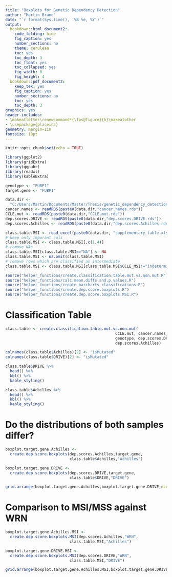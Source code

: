 ```yaml
---
title: "Boxplots for Genetic Dependency Detection"
author: "Martin Brand"
date: "`r format(Sys.time(), '%B %e, %Y')`"
output:
  bookdown::html_document2:
    code_folding: hide
    fig_caption: yes
    number_sections: no
    theme: cerulean
    toc: yes
    toc_depth: 3
    toc_float: yes
    toc_collapsed: yes
    fig_width: 8 
    fig_height: 4 
  bookdown::pdf_document2:
    keep_tex: yes
    fig_caption: yes
    number_sections: no
    toc: yes
    toc_depth: 3
graphics: yes
header-includes:
- \makeatletter\renewcommand*{\fps@figure}{h}\makeatother
- \usepackage{placeins}
geometry: margin=1in
fontsize: 18pt
---
```


```r
knitr::opts_chunk$set(echo = TRUE)
```

```r
library(ggplot2)
library(gridExtra)
library(ggpubr)
library(readxl)
library(kableExtra)
```

```r
genotype <- "FUBP1"
target.gene <- "FUBP1"
```

```r
data.dir <-
  "C:/Users/Martin/Documents/Master/Thesis/genetic_dependency_detection/data/"
cancer.names <- readRDS(paste0(data.dir,"cancer.names.rds"))
CCLE.mut <- readRDS(paste0(data.dir,"CCLE.mut.rds"))
dep.scores.DRIVE <- readRDS(paste0(data.dir,"dep.scores.DRIVE.rds"))
dep.scores.Achilles <- readRDS(paste0(data.dir,"dep.scores.Achilles.rds"))

class.table.MSI <- read_excel(paste0(data.dir, "supplementary_table.xlsx"))
# keep only imporant cols
class.table.MSI <- class.table.MSI[,c(1,4)]
# remove NAs
class.table.MSI[class.table.MSI=="NA"] <- NA
class.table.MSI <- na.omit(class.table.MSI)
# remove rows which are classified as intermediate
class.table.MSI <- class.table.MSI[class.table.MSI$CCLE_MSI!="indeterminate",]

source("helper_functions/create.classification.table.mut.vs.non.mut.R")
source("helper_functions/calc.mean.diffs.and.p.values.R")
source("helper_functions/create_barcharts_classifications.R")
source("helper_functions/create.dep.score.boxplots.R")
source("helper_functions/create.dep.score.boxplots.MSI.R")
```

# Classification Table
```r
class.table <- create.classification.table.mut.vs.non.mut(
                                                CCLE.mut, cancer.names,
                                                genotype, dep.scores.DRIVE,
                                                dep.scores.Achilles)

colnames(class.table$Achilles)[2] <- "isMutated"
colnames(class.table$DRIVE)[2] <- "isMutated"

class.table$DRIVE %>%
  head() %>%
  kbl() %>%
  kable_styling()

class.table$Achilles %>%
  head() %>%
  kbl() %>%
  kable_styling()
```

# Do the distributions of both samples differ?
```r
boxplot.target.gene.Achilles <- 
  create.dep.score.boxplots(dep.scores.Achilles,target.gene,
                            class.table$Achilles,"Achilles")

boxplot.target.gene.DRIVE <- 
  create.dep.score.boxplots(dep.scores.DRIVE,target.gene,
                            class.table$DRIVE,"DRIVE")

grid.arrange(boxplot.target.gene.Achilles,boxplot.target.gene.DRIVE,ncol=2)
```

# Comparison to MSI/MSS against WRN
```r
boxplot.target.gene.Achilles.MSI <- 
  create.dep.score.boxplots.MSI(dep.scores.Achilles,"WRN",
                            class.table.MSI,"Achilles")

boxplot.target.gene.DRIVE.MSI <- 
  create.dep.score.boxplots.MSI(dep.scores.DRIVE,"WRN",
                            class.table.MSI,"DRIVE")

grid.arrange(boxplot.target.gene.Achilles.MSI,boxplot.target.gene.DRIVE.MSI,ncol=2)
```

